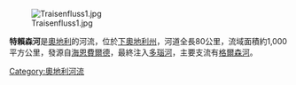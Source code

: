 [[Image:Traisenfluss1.jpg|right]]

'''特賴森河'''是[[奧地利|奧地利]]的河流，位於[[下奧地利州|下奧地利州]]，河道全長80公里，流域面積約1,000平方公里，發源自[[海恩費爾德|海恩費爾德]]，最終注入[[多瑙河|多瑙河]]，主要支流有[[格爾森河|格爾森河]]。

{{coord|48|22|20|N|15|51|51|E|display=title|region:AT-3_type:river_source:dewiki}}

{{Austria-geo-stub}}
[[Category:奧地利河流|Category:奧地利河流]]